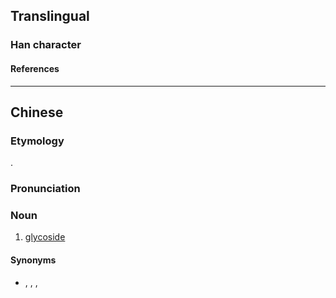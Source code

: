 {{character info/new}}
==Translingual==

===Han character===
{{Han char|rn=99|rad=甘|as=03|sn=8|four=4370|canj=IPTM|ids=⿹弋甘}}

====References====
{{Han ref|kx=0355.101|hdz=10559.070|uh=7519}}

----

==Chinese==
{{zh-forms}}
{{zh-wp}}

===Etymology===
{{blend|zh|代|tr1=dài|t1=substitute|甘|tr2=gān|t2=sweet}}.

===Pronunciation===
{{zh-pron
|m=dài
|c=doi6
|cat=n
}}

===Noun===
{{zh-noun}}

# {{lb|zh|dated|organic chemistry}} [[glycoside]]

====Synonyms====
* {{zh-l|苷}}, {{zh-l|醣苷}}, {{zh-l|配糖體}}, {{zh-l|配糖物}}